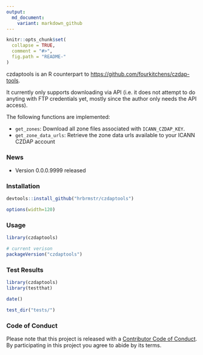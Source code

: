 ```yaml
---
output:
  md_document:
    variant: markdown_github
---
```


<!-- README.md is generated from README.Rmd. Please edit that file -->

```r
knitr::opts_chunk$set(
  collapse = TRUE,
  comment = "#>",
  fig.path = "README-"
)
```

czdaptools is an R counterpart to <https://github.com/fourkitchens/czdap-tools>.

It currently only supports downloading via API (i.e. it does not attempt to do anyting
with FTP credentials yet, mostly since the author only needs the API access).

The following functions are implemented:

- `get_zones`:	Download all zone files associated with `ICANN_CZDAP_KEY`.
- `get_zone_data_urls`:	Retrieve the zone data urls available to your ICANN CZDAP account

### News

- Version 0.0.0.9999 released

### Installation

```r
devtools::install_github("hrbrmstr/czdaptools")
```

```r
options(width=120)
```

### Usage

```r
library(czdaptools)

# current verison
packageVersion("czdaptools")

```

### Test Results

```r
library(czdaptools)
library(testthat)

date()

test_dir("tests/")
```

### Code of Conduct

Please note that this project is released with a [Contributor Code of Conduct](CONDUCT.md). 
By participating in this project you agree to abide by its terms.
